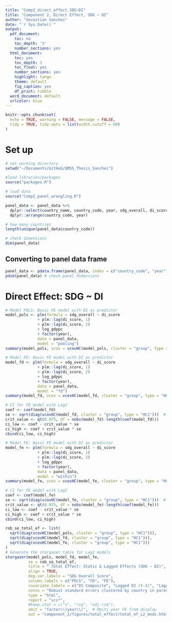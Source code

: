 ```yaml
---
title: "Comp2_direct_effect_SDG~DI"
title: "Component 2, Direct Effect, SDG ~ DI"
author: "Sevastian Sanchez"
date: "`r Sys.Date()`"
output:
  pdf_document:
    toc: no
    toc_depth: '3'
    number_sections: yes
  html_document:
    toc: yes
    toc_depth: 3
    toc_float: yes
    number_sections: yes
    highlight: tango
    theme: default
    fig_caption: yes
    df_print: tibble
  word_document: default
  urlcolor: blue
---
```


```r
knitr::opts_chunk$set(
  echo = TRUE, warning = FALSE, message = FALSE,
  tidy = TRUE, tidy.opts = list(width.cutoff = 60) 
)
```

# Set up 
```r
# set working directory
setwd("~/Documents/GitHub/QMSS_Thesis_Sanchez")

#load libraries/packages
source("packages.R")

# load data
source("Comp2_panel_wrangling.R")

panel_data <- panel_data %>% 
  dplyr::select(country_name, country_code, year, sdg_overall, di_score, log_gdppc, income_level_recoded) %>%
  dplyr::arrange(country_code, year)

# how many countries 
length(unique(panel_data$country_code)) 

# check dimensions
dim(panel_data) 
```

## Converting to panel data frame
```r
panel_data <- pdata.frame(panel_data, index = c("country_code", "year"))
pdim(panel_data) # check panel dimensions
```

# Direct Effect: SDG ~ DI
```r
# Model POLS: Basic FE model with DI as predictor
model_pols <- plm(formula = sdg_overall ~ di_score
              + plm::lag(di_score, 1) 
              + plm::lag(di_score, 2) 
              + log_gdppc 
              + factor(year),
              data = panel_data,
              model = "pooling")
summary(model_pols, vcov = vcovHC(model_pols, cluster = "group", type = "HC1"))
```


```r
# Model FD: Basic FE model with DI as predictor
model_fd <- plm(formula = sdg_overall ~ di_score
              + plm::lag(di_score, 1) 
              + plm::lag(di_score, 2) 
              + log_gdppc 
              + factor(year),
              data = panel_data,
              model = "fd")
summary(model_fd, vcov = vcovHC(model_fd, cluster = "group", type = "HC1"))

# CI for FD model with Lag2
coef <- coef(model_fd)
se <- sqrt(diag(vcovHC(model_fd, cluster = "group", type = "HC1")))  # Get standard errors
crit_value <- qt(0.975, df = nobs(model_fd)-length(coef(model_fd)))
ci_low <- coef - crit_value * se
ci_high <- coef + crit_value * se
cbind(ci_low, ci_high)
```


```r
# Model FE: Basic FE model with DI as predictor
model_fe <- plm(formula = sdg_overall ~ di_score
              + plm::lag(di_score, 1) 
              + plm::lag(di_score, 2)
              + log_gdppc 
              + factor(year),
              data = panel_data,
              model = "within")
summary(model_fe, vcov = vcovHC(model_fe, cluster = "group", type = "HC1"))

# CI for FE model with Lag2
coef <- coef(model_fe)
se <- sqrt(diag(vcovHC(model_fe, cluster = "group", type = "HC1")))  # Get standard errors
crit_value <- qt(0.975, df = nobs(model_fe)-length(coef(model_fe)))
ci_low <- coef - crit_value * se
ci_high <- coef + crit_value * se
cbind(ci_low, ci_high)
```


```r
rob_se_total_ef <- list(
  sqrt(diag(vcovHC(model_pols, cluster = "group", type = "HC1"))),
  sqrt(diag(vcovHC(model_fd, cluster = "group", type = "HC1"))),
  sqrt(diag(vcovHC(model_fe, cluster = "group", type = "HC1")))
)
# Generate the stargazer table for Lag2 models
stargazer(model_pols, model_fd, model_fe, 
          se = rob_se_total_ef,
          title = " Total Effect: Static & Lagged Effects (SDG ~ DI)",
          align = TRUE,
          dep.var.labels = "SDG Overall Score",
          column.labels = c("POLS", "FD", "FE"),
          covariate.labels = c("DI Composite", "Lagged DI (t-1)", "Lagged DI (t-2)", "Log(GDP per-capita)", "Intercept"),
          notes = "Robust standard errors clustered by country in parentheses",
          type = "html", 
          report = "vcs*", 
          #keep.stat = c("n", "rsq", "adj.rsq"),
          omit = "factor\\(year\\)",  # Omits year FE from display
          out = "component_2/figures/total_effect/total_ef_L2_mods.html")
```

